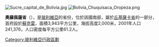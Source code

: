 [[Image:Sucre_capital_de_Bolivia.jpg|right]]
[[Image:Bolivia_Chuquisaca_Oropeza.png|right]]

'''奧羅佩薩省'''（{{lang-es|Provincia de Samuel Oropeza}}），是[[玻利維亞|玻利維亞]]的省份，位於該國南部，屬於[[丘基薩卡省|丘基薩卡省]]的一部分，首府設於[[蘇克雷|蘇克雷]]，面積3,943平方公里，海拔高度2,000米，2001年人口241,376，人口密度每平方公里61.2人。

{{Bolivia-geo-stub}}
{{玻利維亞省份}}

[[Category:玻利維亞行政區劃|Category:玻利維亞行政區劃]]